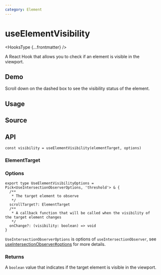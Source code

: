 ```yaml
---
category: Element
---
```


# useElementVisibility


<HooksType {...frontmatter} />

A React Hook that allows you to check if an element is visible in the viewport.

## Demo

Scroll down on the dashed box to see the visibility status of the element.


<App />

## Usage



## Source


<Source />

## API

```tsx
const visibility = useElementVisibility(elementTarget, options)
```

### ElementTarget


<Tip type="target" />

### Options

```tsx
export type UseElementVisibilityOptions = Pick<UseIntersectionObserverOptions, 'threshold'> & {
  /**
   * The target element to observe
   */
  scrollTarget?: ElementTarget
  /**
   * A callback function that will be called when the visibility of the target element changes
   */
  onChange?: (visibility: boolean) => void
}
```

`UseIntersectionObserverOptions` is options of `useIntersectionObserver`, see [useIntersectionObserver#options](/reference/use-intersection-observer/#options) for more details.

### Returns

A `boolean` value that indicates if the target element is visible in the viewport.
